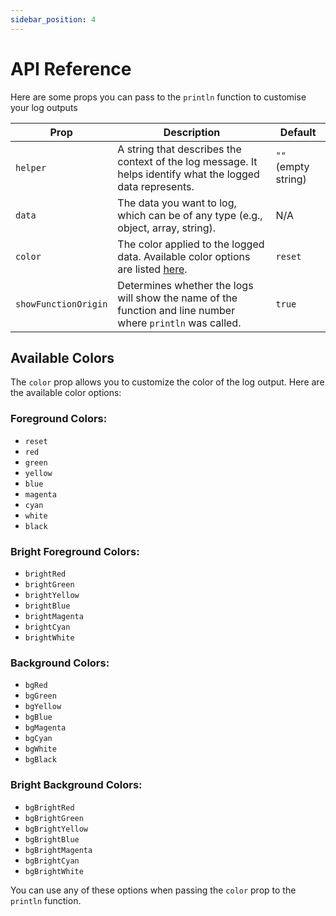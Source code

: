 ```yaml
---
sidebar_position: 4
---
```


# API Reference

Here are some props you can pass to the `println` function to customise your log outputs

| **Prop**             | **Description**                                                                                            | **Default**         |
| -------------------- | ---------------------------------------------------------------------------------------------------------- | ------------------- |
| `helper`             | A string that describes the context of the log message. It helps identify what the logged data represents. | `""` (empty string) |
| `data`               | The data you want to log, which can be of any type (e.g., object, array, string).                          | N/A                 |
| `color`              | The color applied to the logged data. Available color options are listed [here](#available-colors).        | `reset`             |
| `showFunctionOrigin` | Determines whether the logs will show the name of the function and line number where `println` was called. | `true`              |

## Available Colors

The `color` prop allows you to customize the color of the log output. Here are the available color options:

### Foreground Colors:

- `reset`
- `red`
- `green`
- `yellow`
- `blue`
- `magenta`
- `cyan`
- `white`
- `black`

### Bright Foreground Colors:

- `brightRed`
- `brightGreen`
- `brightYellow`
- `brightBlue`
- `brightMagenta`
- `brightCyan`
- `brightWhite`

### Background Colors:

- `bgRed`
- `bgGreen`
- `bgYellow`
- `bgBlue`
- `bgMagenta`
- `bgCyan`
- `bgWhite`
- `bgBlack`

### Bright Background Colors:

- `bgBrightRed`
- `bgBrightGreen`
- `bgBrightYellow`
- `bgBrightBlue`
- `bgBrightMagenta`
- `bgBrightCyan`
- `bgBrightWhite`

You can use any of these options when passing the `color` prop to the `println` function.
